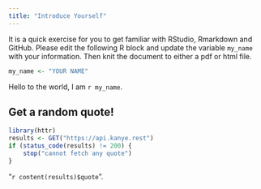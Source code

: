 ```yaml
---
title: "Introduce Yourself"
---
```



It is a quick exercise for you to get familiar with RStudio, Rmarkdown and GitHub. Please
edit the following R block and update the variable `my_name` with your information. Then knit the document to either a pdf or html file.


```r
my_name <- "YOUR NAME"
```

Hello to the world, I am `r my_name`.


## Get a random quote!

<!-- Don't worry if you don't understand the following, these are the things we are going to learn. -->

```r
library(httr)
results <- GET("https://api.kanye.rest")
if (status_code(results) != 200) {
    stop("cannot fetch any quote")
}
```
"`r content(results)$quote`".
